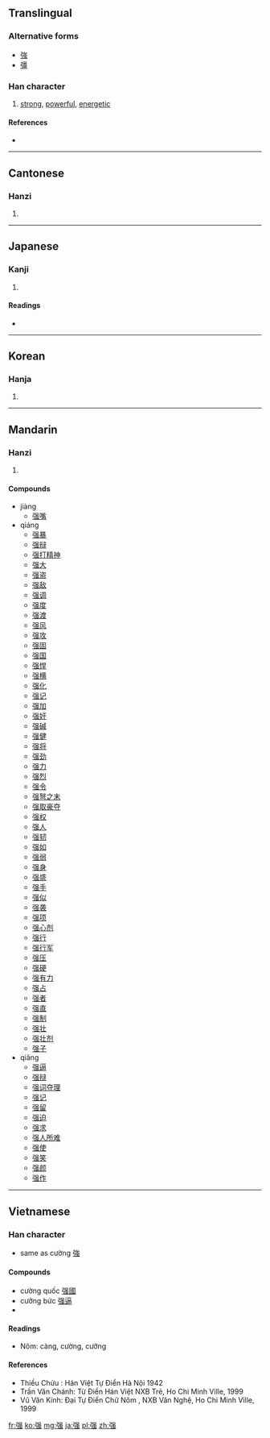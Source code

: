{{also|強|彊}}
==Translingual==

===Alternative forms===
* [[強]]
* [[彊]]

===Han character===
{{Han char|rn=57|rad=弓|as=09|sn=12|four=|canj=弓口中戈 (NRLI)}}

# [[strong]], [[powerful]], [[energetic]]

====References====
* {{Han ref|kx=0360.040|dkj=09822|dj=0676.080|hdz=20999.150|uh=5F3A|ud=24378}}

----

==Cantonese==

===Hanzi===
{{yue-hanzi|sim=|jyut=[[goeng6]], [[koeng4]], [[koeng5]]|y=[[geung6]], [[keung4]], [[keung5]]}}

# {{defn|Cantonese|sort=弓09}}

----

==Japanese==

===Kanji===
{{ja-kanji|grade=|rs=弓09}}

# {{defn|Japanese|sort=弓09}}

====Readings====
* {{ja-readings|on=[[きょう]] (kyō), [[ごう]] (gō)|kun=[[つよい]] (tsuyoi), [[しいる]] (shiiru), [[つよまる]] (tsuyomaru)}}

----

==Korean==

===Hanja===
{{ko-hanja|hangeul=강|eumhun=|rv=gang|mr=kang|y=kang}}

# {{defn|Korean|sort=弓09}}

----

==Mandarin==

===Hanzi===
{{cmn-hanzi|pin=[[jiàng]] ([[jiang4]]), [[qiáng]] ([[qiang2]]), [[qiǎng]] ([[qiang3]])|wg=chiang<sup>4</sup>, ch'iang<sup>2</sup>, ch'iang<sup>3</sup>}}

# {{defn|Mandarin|sort=弓09}}

====Compounds====
* jiàng
** [[强嘴]]
* qiáng
** [[强暴]]
** [[强辩]]
** [[强打精神]]
** [[强大]]
** [[强盗]]
** [[强敌]]
** [[强调]]
** [[强度]]
** [[强渡]]
** [[强风]]
** [[强攻]]
** [[强固]]
** [[强国]]
** [[强悍]]
** [[强横]]
** [[强化]]
** [[强记]]
** [[强加]]
** [[强奸]]
** [[强碱]]
** [[强健]]
** [[强将]]
** [[强劲]]
** [[强力]]
** [[强烈]]
** [[强令]]
** [[强弩之末]]
** [[强取豪夺]]
** [[强权]]
** [[强人]]
** [[强韧]]
** [[强如]]
** [[强弱]]
** [[强身]]
** [[强盛]]
** [[强手]]
** [[强似]]
** [[强袭]]
** [[强项]]
** [[强心剂]]
** [[强行]]
** [[强行军]]
** [[强压]]
** [[强硬]]
** [[强有力]]
** [[强占]]
** [[强者]]
** [[强直]]
** [[强制]]
** [[强壮]]
** [[强壮剂]]
** [[强子]]
* qiǎng
** [[强逼]]
** [[强辩]]
** [[强词夺理]]
** [[强记]]
** [[强留]]
** [[强迫]]
** [[强求]]
** [[强人所难]]
** [[强使]]
** [[强笑]]
** [[强颜]]
** [[强作]]

----

==Vietnamese==

===Han character===
{{vi-hantu|cường, cưỡng|rs=弓09}}
* same as cường [[強]]

====Compounds====
* cường quốc  [[强國]]
* cưỡng bức [[强逼]]
* {{defn|Vietnamese|sort=弓09}}

====Readings====
* Nôm: càng, cường, cưỡng

====References====
* Thiều Chửu : Hán Việt Tự Điển  Hà Nội 1942
* Trần Văn Chánh: Từ Điển Hán Việt NXB Trẻ, Ho Chi Minh Ville, 1999
* Vũ Văn Kính: Đại Tự Điển Chữ Nôm , NXB Văn Nghệ, Ho Chi Minh Ville, 1999

[[fr:强]]
[[ko:强]]
[[mg:强]]
[[ja:强]]
[[pl:强]]
[[zh:强]]